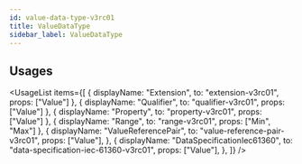 ```yaml
---
id: value-data-type-v3rc01
title: ValueDataType
sidebar_label: ValueDataType
---
```



## Usages

<UsageList
  items={[
    { displayName: "Extension", to: "extension-v3rc01", props: ["Value"] },
    { displayName: "Qualifier", to: "qualifier-v3rc01", props: ["Value"] },
    { displayName: "Property", to: "property-v3rc01", props: ["Value"] },
    { displayName: "Range", to: "range-v3rc01", props: ["Min", "Max"] },
    {
      displayName: "ValueReferencePair",
      to: "value-reference-pair-v3rc01",
      props: ["Value"],
    },
    {
      displayName: "DataSpecificationIec61360",
      to: "data-specification-iec-61360-v3rc01",
      props: ["Value"],
    },
  ]}
/>
